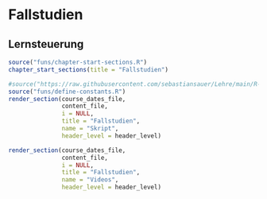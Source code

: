 # Fallstudien


## Lernsteuerung

```r
source("funs/chapter-start-sections.R")
chapter_start_sections(title = "Fallstudien")
```



<!-- # Folien, Videos -->
  
  
```r
#source("https://raw.githubusercontent.com/sebastiansauer/Lehre/main/R-Code/render-course-sections.R")
source("funs/define-constants.R")
render_section(course_dates_file,
               content_file,
               i = NULL,
               title = "Fallstudien",
               name = "Skript",
               header_level = header_level)

render_section(course_dates_file,
               content_file,
               i = NULL,
               title = "Fallstudien",
               name = "Videos",
               header_level = header_level)

```
